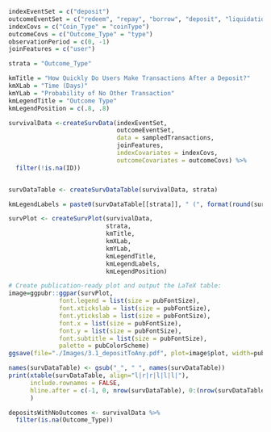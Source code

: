 ```r
indexEventSet = c("deposit")
outcomeEventSet = c("redeem", "repay", "borrow", "deposit", "liquidation")
indexCovs = c("Coin_Type" = "coinType")
outcomeCovs = c("Outcome_Type" = "type")
observationPeriod = c(0, -1)
joinFeatures = c("user")

strata = "Outcome_Type"

kmTitle = "How Quickly Do Users Make Transactions After a Deposit?"
kmXLab = "Time (Days)"
kmYLab = "Probability of No Other Transaction"
kmLegendTitle = "Outcome Type"
kmLegendPosition = c(.8, .8)

survivalData <-createSurvData(indexEventSet,
                              outcomeEventSet,
                              data = sampledTransactions,
                              joinFeatures,
                              indexCovariates = indexCovs,
                              outcomeCovariates = outcomeCovs) %>%
  filter(!is.na(ID))


survDataTable <- createSurvDataTable(survivalData, strata)

kmLegendLabels = paste0(survDataTable[[strata]], " (", format(round(survDataTable$Percentage, 2)), "%)")

survPlot <- createSurvPlot(survivalData,
                           strata,
                           kmTitle,
                           kmXLab,
                           kmYLab,
                           kmLegendTitle,
                           kmLegendLabels,
                           kmLegendPosition)
```

```r
# Create publication-ready plot and output the LaTeX table:
image=ggpubr::ggpar(survPlot,
              font.legend = list(size = pubFontSize),
              font.xtickslab = list(size = pubFontSize),
              font.ytickslab = list(size = pubFontSize),
              font.x = list(size = pubFontSize),
              font.y = list(size = pubFontSize),
              font.subtitle = list(size = pubFontSize),
              palette = pubColorScheme)
ggsave(file="./Images/3.1_depositToAny.pdf", plot=image$plot, width=pubWidth, height=pubHeight)

names(survDataTable) <- gsub("_", " ", names(survDataTable))
print(xtable(survDataTable, align="l|r|r|l|l|l|"), 
      include.rownames = FALSE,
      hline.after = c(-1, 0, nrow(survDataTable), 0:(nrow(survDataTable)-1))
      )
```

```r
depositsWithNoOutcomes <- survivalData %>%
  filter(is.na(Outcome_Type))
```